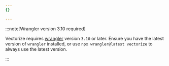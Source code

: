 ```yaml
---
{}

---
```


:::note[Wrangler version 3.10 required]


Vectorize requires [wrangler](/workers/wrangler/install-and-update/) version `3.10` or later. Ensure you have the latest version of `wrangler` installed, or use `npx wrangler@latest vectorize` to always use the latest version.


:::
